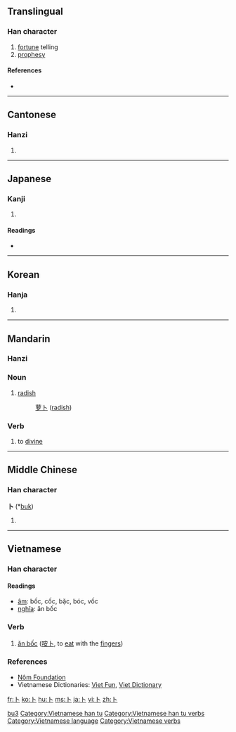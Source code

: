 {{also|蔔|ト}}
==Translingual==
{{Han stroke|[[Image:卜-order.gif]]}}

===Han character===
{{Han char|rn=25|rad=卜|as=00|sn=2|four=2300<sub>0</sub>|canj=卜 (Y)}}

# [[fortune]] telling
# [[prophesy]]

====References====
* {{Han ref|kx=0157.250|dkj=02774|dj=0361.150|hdz=10091.110|uh=535C|ud=21340|bh=A452|bd=42066}}

----

==Cantonese==

===Hanzi===
{{yue-hanzi|jyut=[[buk1]]|y=[[buk1]]}}

# {{defn|Cantonese|sort=卜00}}

----

==Japanese==

===Kanji===
{{ja-kanji|grade=8|rs=卜00}}

# {{defn|Japanese}}

====Readings====
* {{ja-readings|on=[[ぼく]] (boku)|kun=[[うらなう]] (uranau), [[うらない]] (uranai)}}

----

==Korean==

===Hanja===
{{ko-hanja|hangeul=복|rv=bok|mr=pok}}

# {{defn|Korean|sort=卜00}}

----

==Mandarin==

===Hanzi===
{{cmn-hanzi|tra=[[蔔]] or 卜|pin=[[bǔ]] ([[bu3]]), [[bo]] ([[bo5]]), [[bó]] ([[bo2]])|wg=pu<sup>3</sup>, po<sup>5</sup>, po<sup>2</sup>}}

===Noun===
{{cmn-noun|s|pin=[[bo]] or [[bó]]|pint=bo|tra=蔔|sim=卜|rs=卜00}}

# {{literary|lang=zh-cn|skey=bo}} [[radish]]
#: [[萝卜]] ([[radish]])

===Verb===
{{cmn-verb|ts|pin=bǔ|pint=bu3|rs=卜00}}

# {{literary|lang=zh-tw|skey=卜00}} to [[divine]]

[[Category:zh-cn:Literary|bu3]]

----

==Middle Chinese==

===Han character===
'''卜''' (*[[buk]])<!--apostrophe indicates that this is a reconstructed pronunciation-->

# {{defn|Middle Chinese}}

----

==Vietnamese==

===Han character===
{{vi-hantu|rs=卜00}}

====Readings====
* [[音読|âm]]: bốc, cốc, bặc, bóc, vốc
* [[意義|nghĩa]]: ăn bốc

===Verb===
{{infl|vi|verb|sc=Hant}}{{vi-attention|may need inflection template}}

# [[ăn bốc]] ([[咹卜]], to [[eat]] with the [[fingers]])

===References===
* [http://nomfoundation.org/nomdb/lookup.php Nôm Foundation]
* Vietnamese Dictionaries: [http://dict.vietfun.com Viet Fun], [http://www.vietdictionary.com Viet Dictionary]

[[Category:Vietnamese han tu]]
[[Category:Vietnamese han tu verbs]]
[[Category:Vietnamese language]]
[[Category:Vietnamese verbs]]

[[fr:卜]]
[[ko:卜]]
[[hu:卜]]
[[ms:卜]]
[[ja:卜]]
[[vi:卜]]
[[zh:卜]]